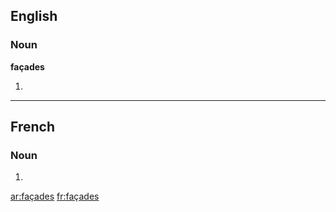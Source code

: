 ==English==

===Noun===
'''façades'''

# {{plural of|façade}}

----

==French==

===Noun===
{{infl|fr|plural}} {{f|p}}

# {{plural of|façade|lang=French}}

[[ar:façades]]
[[fr:façades]]